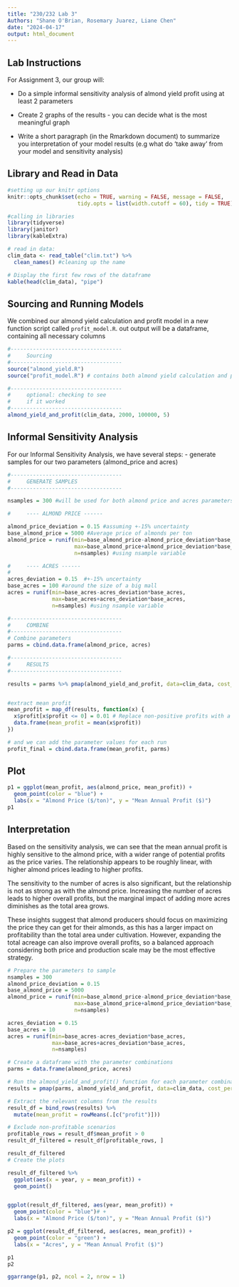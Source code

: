 ```yaml
---
title: "230/232 Lab 3"
Authors: "Shane O'Brian, Rosemary Juarez, Liane Chen"
date: "2024-04-17"
output: html_document
---
```


## Lab Instructions

For Assignment 3, our group will:

-   Do a simple informal sensitivity analysis of almond yield profit using at least 2 parameters

-   Create 2 graphs of the results - you can decide what is the most meaningful graph

-   Write a short paragraph (in the Rmarkdown document) to summarize you interpretation of your model results (e.g what do 'take away' from your model and sensitivity analysis)

## Library and Read in Data
```r
#setting up our knitr options
knitr::opts_chunk$set(echo = TRUE, warning = FALSE, message = FALSE,
                      tidy.opts = list(width.cutoff = 60), tidy = TRUE)
```

```r
#calling in libraries
library(tidyverse)
library(janitor)
library(kableExtra)
```

```r
# read in data: 
clim_data <- read_table("clim.txt") %>% 
  clean_names() #cleaning up the name

# Display the first few rows of the dataframe
kable(head(clim_data), "pipe")

```


## Sourcing and Running Models

We combined our almond yield calculation and profit model in a new function script called `profit_model.R`. out output will be a dataframe, containing all necessary columns

```r
#-----------------------------------
#     Sourcing
#-----------------------------------
source("almond_yield.R")
source("profit_model.R") # contains both almond yield calculation and profit model

#-----------------------------------
#     optional: checking to see
#     if it worked
#-----------------------------------
almond_yield_and_profit(clim_data, 2000, 100000, 5)

```

## Informal Sensitivity Analysis

For our Informal Sensitivity Analysis, we have several steps: - generate samples for our two parameters (almond_price and acres)

```r
#-----------------------------------
#     GENERATE SAMPLES
#-----------------------------------

nsamples = 300 #will be used for both almond price and acres parameters

#     ---- ALMOND PRICE ------

almond_price_deviation = 0.15 #assuming +-15% uncertainty
base_almond_price = 5000 #Average price of almonds per ton
almond_price = runif(min=base_almond_price-almond_price_deviation*base_almond_price, #min
                     max=base_almond_price+almond_price_deviation*base_almond_price, #max
                     n=nsamples) #using nsample variable

#     ---- ACRES ------
#     
acres_deviation = 0.15  #+-15% uncertainty
base_acres = 100 #around the size of a big mall
acres = runif(min=base_acres-acres_deviation*base_acres, 
              max=base_acres+acres_deviation*base_acres, 
              n=nsamples) #using nsample variable

#-----------------------------------
#     COMBINE
#-----------------------------------
# Combine parameters 
parms = cbind.data.frame(almond_price, acres)

#-----------------------------------
#     RESULTS
#-----------------------------------

results = parms %>% pmap(almond_yield_and_profit, data=clim_data, cost_per_acre=3000)


#extract mean profit
mean_profit = map_df(results, function(x) {
  x$profit[x$profit <= 0] = 0.01 # Replace non-positive profits with a small value
  data.frame(mean_profit = mean(x$profit))
})

# and we can add the parameter values for each run
profit_final = cbind.data.frame(mean_profit, parms)

```

## Plot
```r
p1 = ggplot(mean_profit, aes(almond_price, mean_profit)) + 
  geom_point(color = "blue") +
  labs(x = "Almond Price ($/ton)", y = "Mean Annual Profit ($)")
p1
```

## Interpretation

Based on the sensitivity analysis, we can see that the mean annual profit is highly sensitive to the almond price, with a wider range of potential profits as the price varies. The relationship appears to be roughly linear, with higher almond prices leading to higher profits.

The sensitivity to the number of acres is also significant, but the relationship is not as strong as with the almond price. Increasing the number of acres leads to higher overall profits, but the marginal impact of adding more acres diminishes as the total area grows.

These insights suggest that almond producers should focus on maximizing the price they can get for their almonds, as this has a larger impact on profitability than the total area under cultivation. However, expanding the total acreage can also improve overall profits, so a balanced approach considering both price and production scale may be the most effective strategy.


```r

# Prepare the parameters to sample
nsamples = 300
almond_price_deviation = 0.15
base_almond_price = 5000
almond_price = runif(min=base_almond_price-almond_price_deviation*base_almond_price, 
                     max=base_almond_price+almond_price_deviation*base_almond_price, 
                     n=nsamples)

acres_deviation = 0.15  
base_acres = 10
acres = runif(min=base_acres-acres_deviation*base_acres, 
              max=base_acres+acres_deviation*base_acres, 
              n=nsamples)

# Create a dataframe with the parameter combinations
parms = data.frame(almond_price, acres)

# Run the almond_yield_and_profit() function for each parameter combination
results = pmap(parms, almond_yield_and_profit, data=clim_data, cost_per_acre=3000)

# Extract the relevant columns from the results
result_df = bind_rows(results) %>%
  mutate(mean_profit = rowMeans(.[c("profit")]))

# Exclude non-profitable scenarios
profitable_rows = result_df$mean_profit > 0
result_df_filtered = result_df[profitable_rows, ]

result_df_filtered
# Create the plots

result_df_filtered %>% 
  ggplot(aes(x = year, y = mean_profit)) +
  geom_point()


ggplot(result_df_filtered, aes(year, mean_profit)) + 
  geom_point(color = "blue")# +
  labs(x = "Almond Price ($/ton)", y = "Mean Annual Profit ($)")

p2 = ggplot(result_df_filtered, aes(acres, mean_profit)) +
  geom_point(color = "green") +
  labs(x = "Acres", y = "Mean Annual Profit ($)")

p1
p2

ggarrange(p1, p2, ncol = 2, nrow = 1)
```

